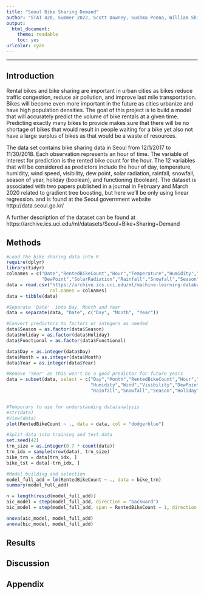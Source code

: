 ```yaml
---
title: "Seoul Bike Sharing Demand"
author: "STAT 420, Summer 2022, Scott Downey, Sushma Ponna, William Shih"
output:
  html_document: 
    theme: readable
    toc: yes
urlcolor: cyan
---
```


***

## Introduction
Rental bikes and bike sharing are important in urban cities as bikes reduce traffic congestion, reduce air pollution, and improve last mile transportation. Bikes will become even more important in the future as cities urbanize and have high population densities. The goal of this project is to build a model that will accurately predict the volume of bike rentals at a given time. Predicting exactly many bikes to provide makes sure that there will be no shortage of bikes that would result in people waiting for a bike yet also not have a large surplus of bikes as that would be a waste of resources.

The data set contains bike sharing data in Seoul from 12/1/2017 to 11/30/2018. Each observation represents an hour of time. The variable of interest for prediction is the rented bike count for the hour. The 12 variables that will be considered as predictors include the hour of day, temperature, humidity, wind speed, visibility, dew point, solar radiation, rainfall, snowfall, season of year, holiday (boolean), and functioning (boolean). The dataset is associated with two papers published in a journal in February and March 2020 related to gradient tree boosting, but here we'll be only using linear regression. and is found at the Seoul government website http://data.seoul.go.kr/

A further description of the dataset can be found at https://archive.ics.uci.edu/ml/datasets/Seoul+Bike+Sharing+Demand

## Methods

```r
#Load the bike sharing data into R
require(dplyr)
library(tidyr)
colnames = c("Date","RentedBikeCount","Hour","Temperature","Humidity","Wind","Visibility",
             "DewPoint","SolarRadiation","Rainfall","Snowfall","Season","Holiday","Functional")
data = read.csv("https://archive.ics.uci.edu/ml/machine-learning-databases/00560/SeoulBikeData.csv",
                col.names = colnames)
data = tibble(data)

#Separate 'Date'  into Day, Month and Year
data = separate(data, "Date", c("Day", "Month", "Year"))

#Convert predictors to factors or integers as needed
data$Season = as.factor(data$Season)
data$Holiday = as.factor(data$Holiday)
data$Functional = as.factor(data$Functional)

data$Day = as.integer(data$Day)
data$Month = as.integer(data$Month)
data$Year = as.integer(data$Year)

#Remove 'Year' as this won't be a good predictor for future years
data = subset(data, select = c("Day","Month","RentedBikeCount","Hour","Temperature",
                               "Humidity","Wind","Visibility","DewPoint","SolarRadiation",
                               "Rainfall","Snowfall","Season","Holiday","Functional"))


#Temporary to use for understanding data/analysis
#str(data)
#View(data)
plot(RentedBikeCount ~ ., data = data, col = "dodgerblue")

#Split data into training and test data
set.seed(42)
trn_size = as.integer(0.7 * count(data))
trn_idx = sample(nrow(data), trn_size)
bike_trn = data[trn_idx, ]
bike_tst = data[-trn_idx, ]

#Model building and selection
model_full_add = lm(RentedBikeCount ~ ., data = bike_trn)
summary(model_full_add)

n = length(resid(model_full_add))
aic_model = step(model_full_add, direction = "backward")
bic_model = step(model_full_add, span = RentedBikeCount ~ 1, direction = "backward", k = log(n))

anova(aic_model, model_full_add)
anova(bic_model, model_full_add)

```

## Results

## Discussion

## Appendix

